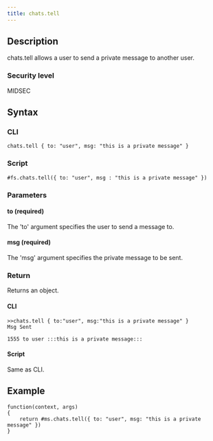 ```yaml
---
title: chats.tell
---
```


## Description

chats.tell allows a user to send a private message to another user.

### Security level

MIDSEC

## Syntax

### CLI

```
chats.tell { to: "user", msg: "this is a private message" }
```

### Script

```
#fs.chats.tell({ to: "user", msg : "this is a private message" })
```

### Parameters

#### to (required)

The 'to' argument specifies the user to send a message to.

#### msg (required)

The 'msg' argument specifies the private message to be sent.

### Return

Returns an object.

#### CLI

```
>>chats.tell { to:"user", msg:"this is a private message" }
Msg Sent

1555 to user :::this is a private message:::
```

#### Script

Same as CLI.

## Example

```
function(context, args)
{
	return #ms.chats.tell({ to: "user", msg: "this is a private message" })
}

```
